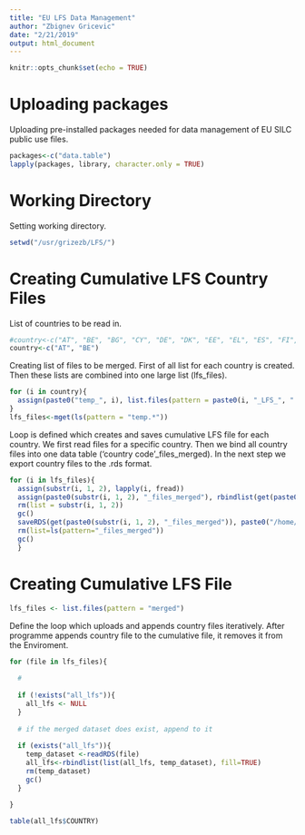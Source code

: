 ```yaml
---
title: "EU LFS Data Management"
author: "Zbignev Gricevic"
date: "2/21/2019"
output: html_document
---
```


```r
knitr::opts_chunk$set(echo = TRUE)
```
# Uploading packages

Uploading pre-installed packages needed for data management of EU SILC public use files.

```r
packages<-c("data.table")
lapply(packages, library, character.only = TRUE)
```

# Working Directory 

Setting working directory.

```r
setwd("/usr/grizezb/LFS/")
```

# Creating Cumulative LFS Country Files

List of countries to be read in.

```r
#country<-c("AT", "BE", "BG", "CY", "DE", "DK", "EE", "EL", "ES", "FI", "FR", "HU", "IE", "IT", "LT", "LU", "LV", "MT", "NL", "PT", "RO", "SI", "SK")
country<-c("AT", "BE")

```

Creating list of files to be merged. First of all list for each country is
created. Then these lists are combined into one large list (lfs_files).

```r
for (i in country){
  assign(paste0("temp_", i), list.files(pattern = paste0(i, "_LFS_", ".*")))
}
lfs_files<-mget(ls(pattern = "temp.*"))
```

Loop is defined which creates and saves cumulative LFS file for each country.
We first read files for a specific country. Then we bind all country files into
one data table ('country code'_files_merged). In the next step we export 
country files to the .rds format.

```r
for (i in lfs_files){
  assign(substr(i, 1, 2), lapply(i, fread))
  assign(paste0(substr(i, 1, 2), "_files_merged"), rbindlist(get(paste0(substr(i, 1, 2))),  fill = TRUE))
  rm(list = substr(i, 1, 2))
  gc()
  saveRDS(get(paste0(substr(i, 1, 2), "_files_merged")), paste0("/home/gricezb/data/LFS/", substr(i[1], 1, 2), "_files_merged.rds"))
  rm(list=ls(pattern="_files_merged"))
  gc()
  }
```

# Creating Cumulative LFS File

```r
lfs_files <- list.files(pattern = "merged")
```

Define the loop which uploads and appends country files
iteratively. After programme appends country file to the 
cumulative file, it removes it from the Enviroment.

```r
for (file in lfs_files){
  
  # 
  
  if (!exists("all_lfs")){
    all_lfs <- NULL
  }
  
  # if the merged dataset does exist, append to it
  
  if (exists("all_lfs")){
    temp_dataset <-readRDS(file)
    all_lfs<-rbindlist(list(all_lfs, temp_dataset), fill=TRUE)
    rm(temp_dataset)
    gc()
  }
  
}
```


```r
table(all_lfs$COUNTRY)
```

